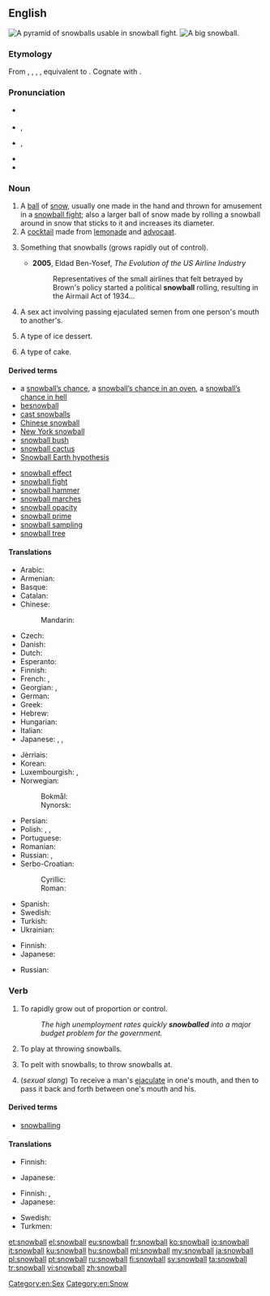 {{also|Snowball}}
==English==
{{wikipedia}}
[[Image:Snowpyramids.jpg|thumb|A pyramid of snowballs usable in snowball fight.]]
[[Image:Giant snowball Oxford.jpg|thumb|A big snowball.]]

===Etymology===
From {{etyl|enm|en}} {{term|snoweball|lang=enm}}, {{m|enm|snoweballe}}, {{term|snaweballe|lang=enm}}, {{m|enm|snayballe}}, equivalent to {{compound|snow|ball|lang=en|nocat=1}}. Cognate with {{etyl|stq|-}} {{m|stq|Sneebaal||snowball}}.

===Pronunciation===
* {{a|RP}} {{IPA|/ˈsnəʊbɔːl/|lang=en}}
* {{a|GenAm}} {{enPR|snōʹbôl}}, {{IPA|/ˈsnoʊbɔl/|lang=en}}
* {{a|cot-caught|Canada}} {{enPR|snōʹbôl}}, {{IPA|/ˈsnoʊbɑl/|lang=en}}
* {{audio|En-us-snowball.ogg|Audio (US)|lang=en}}
* {{hyphenation|snow|ball|lang=en}}

===Noun===
{{en-noun}}

# A [[ball]] of [[snow]], usually one made in the hand and thrown for amusement in a [[snowball fight]]; also a larger ball of snow made by rolling a snowball around in snow that sticks to it and increases its diameter.
# A [[cocktail]] made from [[lemonade]] and [[advocaat]].
# {{context|figuratively|lang=en}} Something that snowballs (grows rapidly out of control).
#* '''2005''', Eldad Ben-Yosef, ''The Evolution of the US Airline Industry''
#*: Representatives of the small airlines that felt betrayed by Brown's policy started a political '''snowball''' rolling, resulting in the Airmail Act of 1934...
# A sex act involving passing ejaculated semen from one person's mouth to another's.
# {{context|US|lang=en}} A type of ice dessert.
# A type of cake.

====Derived terms====
{{top2}}
* a [[snowball's chance|snowball’s chance]], a [[snowball's chance in an oven|snowball’s chance in an oven]], a [[snowball's chance in hell|snowball’s chance in hell]]
* [[besnowball]]
* [[cast snowballs]]
* [[Chinese snowball]]
* [[New York snowball]]
* [[snowball bush]]
* [[snowball cactus]]
* [[Snowball Earth hypothesis]]
{{mid2}}
* [[snowball effect]]
* [[snowball fight]]
* [[snowball hammer]]
* [[snowball marches]]
* [[snowball opacity]]
* [[snowball prime]]
* [[snowball sampling]]
* [[snowball tree]]
{{bottom}}

====Translations====
{{trans-top|ball of snow}}
* Arabic: {{t|ar|كرة الثلج|f|tr=kúrat al-ṯalj|sc=Arab}}
* Armenian: {{t|hy|ձնագնդիկ|tr=jnagndik}}
* Basque: {{t|eu|elur-bola}}
* Catalan: {{t|ca|bola de neu|f}}
* Chinese:
*: Mandarin: {{t+|cmn|雪球|tr=xuěqiú|sc=Hani}}
* Czech: {{t|cs|sněhová koule|f}}
* Danish: {{t+|da|snebold|c}}
* Dutch: {{t+|nl|sneeuwbal|m}}
* Esperanto: {{t|eo|neĝobulo}}
* Finnish: {{t+|fi|lumipallo}}
* French: {{t+|fr|boule de neige|f}}, {{t|fr|balle de neige|f}} {{qualifier|Quebec}}
* Georgian: {{t|ka|თოვლის გუნდა|sc=Geor}}, {{t|ka|გუნდა|sc=Geor}}
* German: {{t+|de|Schneeball|m}}
* Greek: {{t+|el|χιονόμπαλα|f|tr=chionómpala}}
* Hebrew: {{t+|he|כדור שלג|m|tr=kadúr shéleg|sc=Hebr}}
* Hungarian: {{t+|hu|hógolyó}}
* Italian: {{t|it|palla di neve|f}}
* Japanese: {{t|ja|雪玉|tr=ゆきだま, yukidama}}, {{t|ja|雪つぶて|tr=ゆきつぶて, yukitsubute}}, {{t+|ja|雪だるま|tr=ゆきだるま, yukidaruma}}
{{trans-mid}}
* Jèrriais: {{t|roa-jer|boule dé né|f}}
* Korean: {{t|ko|눈덩이|tr=nundeongi|sc=Kore}}
* Luxembourgish: {{t|lb|Schnéiball|m}}, {{t+|lb|Schnéiklatz|f}}
* Norwegian:
*: Bokmål: {{t+|nb|snøball|m}}
*: Nynorsk: {{t|nn|snøball|m}}
* Persian: {{t|fa|گلوله برف|tr=goloole-ye barf|sc=fa-Arab}}
* Polish: {{t+|pl|śnieżka|f}}, {{t|pl|kulka śnieżna|f}}, {{t|pl|kulka śniegowa|f}}
* Portuguese: {{t|pt|[[bola]] [[de]] [[neve]]|f}}
* Romanian: {{t|ro|bulgăre de zăpadă|m}}
* Russian: {{t+|ru|снежок|m|tr=snežók}}, {{t|ru|снежный ком|m|tr=snéžnyj kom|sc=Cyrl}} {{qualifier|larger}}
* Serbo-Croatian:
*: Cyrillic: {{t|sh|грудва|f|sc=Cyrl}}
*: Roman: {{t|sh|grudva|f}}
* Spanish: {{t|es|bola de nieve|f}}
* Swedish: {{t+|sv|snöboll|c}}
* Turkish: {{t+|tr|kar topu}}
* Ukrainian: {{t|uk|сніжок|m|tr=snižók|sc=Cyrl}}
{{trans-bottom}}

{{trans-top|cocktail}}
* Finnish: {{t+|fi|lumipallo}}
* Japanese: {{t|ja|スノーボール|tr=sunōbōru}}
{{trans-mid}}
* Russian: {{t+|ru|снежок|m|tr=snežók|sc=Cyrl}}
{{trans-bottom}}

===Verb===
{{en-verb}}

# {{context|intransitive|lang=en}} To rapidly grow out of proportion or control.
#: ''The high unemployment rates quickly '''snowballed''' into a major budget problem for the government.''
# {{context|intransitive|lang=en}} To play at throwing snowballs.
# {{context|transitive|lang=en}} To pelt with snowballs; to throw snowballs at.
# {{context|intransitive|lang=en}} (''sexual slang'') To receive a man's [[ejaculate]] in one's mouth, and then to pass it back and forth between one's mouth and his.

====Derived terms====
* [[snowballing]]<!--noun-->

====Translations====
{{trans-top|rapidly grow out of proportion or control}}
* Finnish: {{t+|fi|paisua}}
{{trans-mid}}
* Japanese: {{t|ja|雪だるま式|alt=雪だるま式に増える|tr=yukidarumashiki ni fueru}}
{{trans-bottom}}

{{trans-top|play at throwing snowballs}}
* Finnish: {{t+|fi|olla}} {{t|fi|lumisotasilla}}, {{t+|fi|leikkiä}} {{t+|fi|lumisota|alt=lumisotaa}}
* Japanese: {{t|ja|雪合戦|alt=雪合戦をする|tr=yukigassen o suru}}
{{trans-mid}}
* Swedish: {{t|sv|ha snöbollskrig}}
* Turkmen: {{t|tk|gar zyňyşmak}}
{{trans-bottom}}

{{trans-top|sexual slang: pass ejaculate from mouth to mouth}}
{{trans-mid}}
{{trans-bottom}}

[[Category:en:Sex]]
[[Category:en:Snow]]

[[et:snowball]]
[[el:snowball]]
[[eu:snowball]]
[[fr:snowball]]
[[ko:snowball]]
[[io:snowball]]
[[it:snowball]]
[[ku:snowball]]
[[hu:snowball]]
[[ml:snowball]]
[[my:snowball]]
[[ja:snowball]]
[[pl:snowball]]
[[pt:snowball]]
[[ru:snowball]]
[[fi:snowball]]
[[sv:snowball]]
[[ta:snowball]]
[[tr:snowball]]
[[vi:snowball]]
[[zh:snowball]]